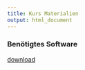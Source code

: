 ```yaml
---
title: Kurs Materialien
output: html_document
---
```


### Benötigtes Software

[download](../documents/installieren.pdf)
